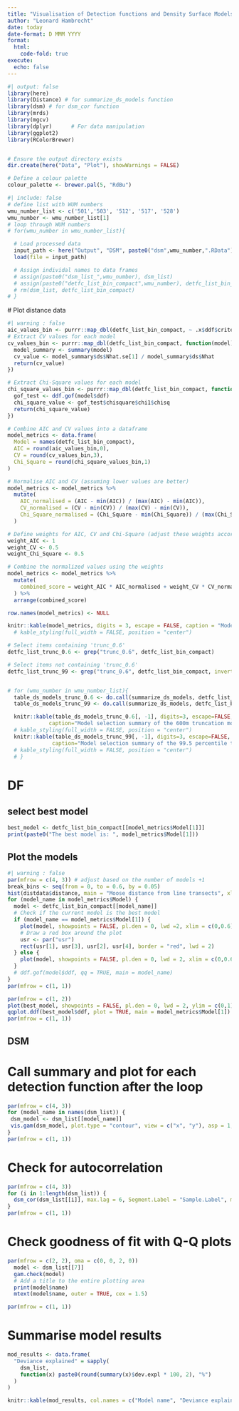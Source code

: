 ```yaml
---
title: "Visualisation of Detection functions and Density Surface Models"
author: "Leonard Hambrecht"
date: today
date-format: D MMM YYYY
format: 
  html:
    code-fold: true
execute:
  echo: false
---
```

```r
#| output: false
library(here)
library(Distance) # for summarize_ds_models function
library(dsm) # for dsm_cor function
library(mrds)
library(mgcv)
library(dplyr)      # For data manipulation
library(ggplot2)
library(RColorBrewer)


# Ensure the output directory exists
dir.create(here("Data", "Plot"), showWarnings = FALSE)

# Define a colour palette
colour_palette <- brewer.pal(5, "RdBu")
```
```r
#| include: false
# define list with WUM numbers
wmu_number_list <- c('501','503', '512', '517', '528')
wmu_number <- wmu_number_list[1]
# loop through WUM numbers
# for(wmu_number in wmu_number_list){

  # Load processed data
  input_path <- here("Output", "DSM", paste0("dsm",wmu_number,".RData"))
  load(file = input_path)

  # Assign individal names to data frames
  # assign(paste0("dsm_list_",wmu_number), dsm_list)
  # assign(paste0("detfc_list_bin_compact",wmu_number), detfc_list_bin_compact)
  # rm(dsm_list, detfc_list_bin_compact)
# }
```
  # Plot distance data
  
```r
#| warning : false
aic_values_bin <- purrr::map_dbl(detfc_list_bin_compact, ~ .x$ddf$criterion)
# Extract CV values for each model
cv_values_bin <- purrr::map_dbl(detfc_list_bin_compact, function(model) {
  model_summary <- summary(model)
  cv_value <- model_summary$ds$Nhat.se[1] / model_summary$ds$Nhat
  return(cv_value)
})

# Extract Chi-Square values for each model
chi_square_values_bin <- purrr::map_dbl(detfc_list_bin_compact, function(model) {
  gof_test <- ddf.gof(model$ddf)
  chi_square_value <- gof_test$chisquare$chi1$chisq
  return(chi_square_value)
})

# Combine AIC and CV values into a dataframe
model_metrics <- data.frame(
  Model = names(detfc_list_bin_compact),
  AIC = round(aic_values_bin,0),
  CV = round(cv_values_bin,3),
  Chi_Square = round(chi_square_values_bin,1)
)

# Normalise AIC and CV (assuming lower values are better)
model_metrics <- model_metrics %>%
  mutate(
    AIC_normalised = (AIC - min(AIC)) / (max(AIC) - min(AIC)),
    CV_normalised = (CV - min(CV)) / (max(CV) - min(CV)),
    Chi_Square_normalised = (Chi_Square - min(Chi_Square)) / (max(Chi_Square) - min(Chi_Square))
  )

# Define weights for AIC, CV and Chi-Square (adjust these weights according to your preference)
weight_AIC <- 1
weight_CV <- 0.5
weight_Chi_Square <- 0.5

# Combine the normalized values using the weights
model_metrics <- model_metrics %>%
  mutate(
    combined_score = weight_AIC * AIC_normalised + weight_CV * CV_normalised + weight_Chi_Square * Chi_Square_normalised
  ) %>%
  arrange(combined_score)

row.names(model_metrics) <- NULL
```
```r
knitr::kable(model_metrics, digits = 3, escape = FALSE, caption = "Model comparison metrics") # %>%
  # kable_styling(full_width = FALSE, position = "center")

```


```r
# Select items containing 'trunc_0.6'
detfc_list_trunc_0.6 <- grep("trunc_0.6", detfc_list_bin_compact)

# Select items not containing 'trunc_0.6'
detfc_list_trunc_99 <- grep("trunc_0.6", detfc_list_bin_compact, invert = TRUE)


# for (wmu_number in wmu_number_list){
  table_ds_models_trunc_0.6 <- do.call(summarize_ds_models, detfc_list_bin_compact[detfc_list_trunc_0.6])
  table_ds_models_trunc_99 <- do.call(summarize_ds_models, detfc_list_bin_compact[detfc_list_trunc_99])
```
```r
  knitr::kable(table_ds_models_trunc_0.6[, -1], digits=3, escape=FALSE,
             caption="Model selection summary of the 600m truncation models") # %>%
  # kable_styling(full_width = FALSE, position = "center")
  knitr::kable(table_ds_models_trunc_99[, -1], digits=3, escape=FALSE,
              caption="Model selection summary of the 99.5 percentile truncation models") # %>%
  # kable_styling(full_width = FALSE, position = "center")
  # }

```


# DF
## select best model
```r
best_model <- detfc_list_bin_compact[[model_metrics$Model[1]]]
print(paste0("The best model is: ", model_metrics$Model[1]))
```
## Plot the models
```r
#| warning : false
par(mfrow = c(4, 3)) # adjust based on the number of models +1
break_bins <- seq(from = 0, to = 0.6, by = 0.05)
hist(distdata$distance, main = "Moose distance from line transects", xlab = "Distance (km)", breaks = break_bins)
for (model_name in model_metrics$Model) {
  model <- detfc_list_bin_compact[[model_name]]
  # Check if the current model is the best model
  if (model_name == model_metrics$Model[1]) {
    plot(model, showpoints = FALSE, pl.den = 0, lwd =2, xlim = c(0,0.6), ylim = c(0,1), main = paste(model_name, "AIC:", round(model$ddf$criterion,2)))
    # Draw a red box around the plot
    usr <- par("usr")
    rect(usr[1], usr[3], usr[2], usr[4], border = "red", lwd = 2)
  } else {
    plot(model, showpoints = FALSE, pl.den = 0, lwd = 2, xlim = c(0,0.6), ylim = c(0,1), main = paste(model_name, "AIC:", round(model$ddf$criterion,2)))
  }
  # ddf.gof(model$ddf, qq = TRUE, main = model_name)
}
par(mfrow = c(1, 1))
```


```r
par(mfrow = c(1, 2))
plot(best_model, showpoints = FALSE, pl.den = 0, lwd = 2, ylim = c(0,1), main = model_metrics$Model[1])
qqplot.ddf(best_model$ddf, plot = TRUE, main = model_metrics$Model[1])
par(mfrow = c(1, 1))
```


## DSM

# Call summary and plot for each detection function after the loop
```r
par(mfrow = c(4, 3))
for (model_name in names(dsm_list)) {
 dsm_model <- dsm_list[[model_name]]
 vis.gam(dsm_model, plot.type = "contour", view = c("x", "y"), asp = 1, type = "response", contour.col = "black", n.grid = 500, main = model_name)
}
par(mfrow = c(1, 1))
```
# Check for autocorrelation
```r
par(mfrow = c(4, 3))
for (i in 1:length(dsm_list)) {
  dsm_cor(dsm_list[[i]], max.lag = 6, Segment.Label = "Sample.Label", main = names(dsm_list)[[i]])
}
par(mfrow = c(1, 1))
```
# Check goodness of fit with Q-Q plots
```r
par(mfrow = c(2, 2), oma = c(0, 0, 2, 0))
  model <- dsm_list[[7]]
  gam.check(model)
  # Add a title to the entire plotting area
  print(model$name)
  mtext(model$name, outer = TRUE, cex = 1.5)

par(mfrow = c(1, 1))
```



# Summarise model results
```r
mod_results <- data.frame(
  "Deviance explained" = sapply(
    dsm_list,
    function(x) paste0(round(summary(x)$dev.expl * 100, 2), "%")
  )
)

knitr::kable(mod_results, col.names = c("Model name", "Deviance explained"))
```